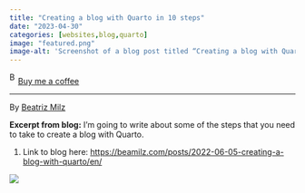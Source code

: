 ```yaml
---
title: "Creating a blog with Quarto in 10 steps"
date: "2023-04-30"
categories: [websites,blog,quarto]
image: "featured.png"
image-alt: 'Screenshot of a blog post titled “Creating a blog with Quarto in 10 steps.” The subtitle reads: “In this post, I introduce you to my new blog and show how you can create a blog with Quarto for R users.” Tags include “QUARTO,” “TUTORIAL,” and “BLOG.” Author: Beatriz Milz. Publication date: 5 de junho de 2022. A button labeled “English” appears at the bottom left.'
---
```


<link href="https://fonts.googleapis.com/css?family=Cookie" rel="stylesheet"><a class="bmc-button" target="_blank" href="https://www.buymeacoffee.com/JoscelinRocha">![Buy me a coffee](https://cdn.buymeacoffee.com/buttons/bmc-new-btn-logo.svg){alt="Buy me a coffee" width="15" height="21"}Buy me a coffee</a>

------------------------------------------------------------------------

By [Beatriz Milz](https://beamilz.com/posts/2022-06-05-creating-a-blog-with-quarto/en/)

**Excerpt from blog:** I'm going to write about some of the steps that you need to take to create a blog with Quarto.

1.  Link to blog here: <https://beamilz.com/posts/2022-06-05-creating-a-blog-with-quarto/en/>

![](featured.png)
